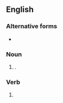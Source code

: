 ==English==

===Alternative forms===
* {{l|en|geo-fences}}

===Noun===
{{head|en|noun plural form}}

# {{plural of|geofence|lang=en}}.

===Verb===
{{head|en|verb form}}

# {{en-third-person singular of|geofence}}